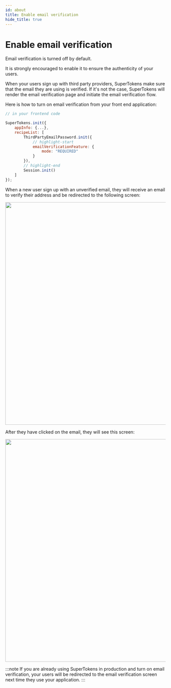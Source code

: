 ```yaml
---
id: about
title: Enable email verification
hide_title: true
---
```



# Enable email verification

Email verification is turned off by default.

It is strongly encouraged to enable it to ensure the authenticity of your users.

When your users sign up with third party providers, SuperTokens make sure that the email they are using is verified. If it's not the case, SuperTokens will render the email verification page and initiate the email verification flow.

Here is how to turn on email verification from your front end application:

<FrontendSDKTabs>
<TabItem value="reactjs">

```js
// in your frontend code

SuperTokens.init({
    appInfo: {...},
    recipeList: [
        ThirdPartyEmailPassword.init({
            // highlight-start
            emailVerificationFeature: {
                mode: "REQUIRED"
            }
        }),
        // highlight-end
        Session.init()
    ]
});
```
</TabItem>
</FrontendSDKTabs>

When a new user sign up with an unverified email, they will receive an email to verify their address and be redirected to the following screen:

<img width="700px" src="/img/emailpassword/verify-email-screen.png" />

After they have clicked on the email, they will see this screen:

<img width="700px" src="/img/emailpassword/email-verification-successful.png" />

:::note
If you are already using SuperTokens in production and turn on email verification, your users will be redirected to the email verification screen next time they use your application.
:::
